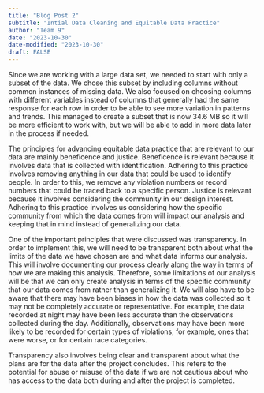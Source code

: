 ```yaml
---
title: "Blog Post 2"
subtitle: "Intial Data Cleaning and Equitable Data Practice"
author: "Team 9"
date: "2023-10-30"
date-modified: "2023-10-30"
draft: FALSE
---
```


Since we are working with a large data set, we needed to start with only a subset of the data. We chose this subset by including columns without common instances of missing data. We also focused on choosing columns with different variables instead of columns that generally had the same response for each row in order to be able to see more variation in patterns and trends. This managed to create a subset that is now 34.6 MB so it will be more efficient to work with, but we will be able to add in more data later in the process if needed.

The principles for advancing equitable data practice that are relevant to our data are mainly beneficence and justice. Beneficence is relevant because it involves data that is collected with identification. Adhering to this practice involves removing anything in our data that could be used to identify people. In order to this, we remove any violation numbers or record numbers that could be traced back to a specific person. Justice is relevant because it involves considering the community in our design interest. Adhering to this practice involves us considering how the specific community from which the data comes from will impact our analysis and keeping that in mind instead of generalizing our data.

One of the important principles that were discussed was transparency. In order to implement this, we will need to be transparent both about what the limits of the data we have chosen are and what data informs our analysis. This will involve documenting our process clearly along the way in terms of how we are making this analysis. Therefore, some limitations of our analysis will be that we can only create analysis in terms of the specific community that our data comes from rather than generalizing it. We will also have to be aware that there may have been biases in how the data was collected so it may not be completely accurate or representative. For example, the data recorded at night may have been less accurate than the observations collected during the day. Additionally, observations may have been more likely to be recorded for certain types of violations, for example, ones that were worse, or for certain race categories.

Transparency also involves being clear and transparent about what the plans are for the data after the project concludes. This refers to the potential for abuse or misuse of the data if we are not cautious about who has access to the data both during and after the project is completed.
